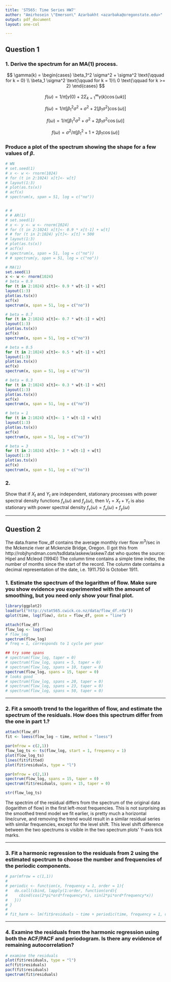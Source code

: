 ```yaml
---
title: 'ST565: Time Series HW7'
author: "Amirhosein \"Emerson\" Azarbakht <azarbaka@oregonstate.edu>"
output: pdf_document
layout: one-col

---
```


## Question 1

### 1. Derive the spectrum for an MA(1) process.

$$ \gamma(k) = \begin{cases}
\beta_1^2 \sigma^2 + \sigma^2 \text{\qquad for k = 0} \\
\beta_1 \sigma^2 \text{\qquad  for k = 1}\\
0 \text{\qquad for k >= 2}
\end{cases}
$$

$$ 
f(\omega) = 1/\pi \big[\gamma(0) + 2 \Sigma_{k=1}^\infty \gamma(k) \cos(\omega k) \big]
$$

$$ 
f(\omega) = 1/\pi \big[\beta_1^2 \sigma^2 + \sigma^2 + 2 [\beta_1 \sigma^2] \cos(\omega) \big]
$$

$$ 
f(\omega) = 1/\pi \big[\beta_1^2 \sigma^2 + \sigma^2 + 2 \beta_1 \sigma^2 \cos(\omega) \big]
$$

$$ 
f(\omega) = \sigma^2/\pi \big[\beta_1^2 + 1 + 2 \beta_1 \cos(\omega) \big]
$$

### Produce a plot of the spectrum showing the shape for a few values of $\beta$.

```r

# WN
# set.seed(1)
# x <- w <- rnorm(1024)
# for (t in 2:1024) x[t]<- w[t]
# layout(1:3)
# plot(as.ts(x))
# acf(x)
# spectrum(x, span = 51, log = c("no"))


# # 
# # AR(1)
# set.seed(1)
# x <- y <- w <- rnorm(1024)
# for (t in 2:1024) x[t]<- 0.9 * x[t-1] + w[t]
# # for (t in 2:1024) y[t]<- x[t] + 500
# layout(1:3)
# plot(as.ts(x))
# acf(x)
# spectrum(x, span = 51, log = c("no"))
# # spectrum(y, span = 51, log = c("no"))
```

```r
# MA(1)
set.seed(1)
x <- w <- rnorm(1024)
# beta = 0.9
for (t in 2:1024) x[t]<- 0.9 * w[t-1] + w[t]
layout(1:3)
plot(as.ts(x))
acf(x)
spectrum(x, span = 51, log = c("no"))

# beta = 0.7
for (t in 2:1024) x[t]<- 0.7 * w[t-1] + w[t]
layout(1:3)
plot(as.ts(x))
acf(x)
spectrum(x, span = 51, log = c("no"))

# beta = 0.5
for (t in 2:1024) x[t]<- 0.5 * w[t-1] + w[t]
layout(1:3)
plot(as.ts(x))
acf(x)
spectrum(x, span = 51, log = c("no"))

# beta = 0.3
for (t in 2:1024) x[t]<- 0.3 * w[t-1] + w[t]
layout(1:3)
plot(as.ts(x))
acf(x)
spectrum(x, span = 51, log = c("no"))

# beta = 1
for (t in 2:1024) x[t]<- 1 * w[t-1] + w[t]
layout(1:3)
plot(as.ts(x))
acf(x)
spectrum(x, span = 51, log = c("no"))

# beta = 3
for (t in 2:1024) x[t]<- 3 * w[t-1] + w[t]
layout(1:3)
plot(as.ts(x))
acf(x)
spectrum(x, span = 51, log = c("no"))
```

### 2. 
Show that if $X_t$ and $Y_t$ are independent, stationary processes with power spectral density functions $f_x(\omega)$ and $f_y(\omega)$, then $V_t=X_t+Y_t$ is also stationary with power spectral density $f_v(\omega)=f_x(\omega)+f_y(\omega)$

-------

## Question 2

The data.frame flow_df contains the average monthly river flow $m^3$/sec in the Mckenzie river at Mckenzie Bridge, Oregon. (I got this from http://robjhyndman.com/tsdldata/askew/askew7.dat who quotes the source: Hipel and Mcleod (1994))
The column time contains a simple time index, the number of months since the start of the record. The column date contains a decimal representation of the date, i.e. 1911.750 is October 1911.

### 1. Estimate the spectrum of the logarithm of flow. Make sure you show evidence you experimented with the amount of smoothing, but you need only show your final plot.


```r
library(ggplot2)
load(url("http://stat565.cwick.co.nz/data/flow_df.rda"))
qplot(time, log(flow), data = flow_df, geom = "line")

attach(flow_df)
flow_log <- log(flow)
# flow_log
spectrum(flow_log)
# freq = 1, corresponds to 1 cycle per year

## try some spans
# spectrum(flow_log, taper = 0)
# spectrum(flow_log, spans = 5, taper = 0)
# spectrum(flow_log, spans = 10, taper = 0)
spectrum(flow_log, spans = 15, taper = 0)
# looks good
# spectrum(flow_log, spans = 20, taper = 0)
# spectrum(flow_log, spans = 23, taper = 0)
# spectrum(flow_log, spans = 50, taper = 0)


```

---

### 2. Fit a smooth trend to the logarithm of flow, and estimate the spectrum of the residuals. How does this spectrum differ from the one in part 1.?

```r
attach(flow_df)
fit <- loess(flow_log ~ time, method = "loess")

par(mfrow = c(2,1))
flow_log_ts <- ts(flow_log, start = 1, frequency = 1)
plot(flow_log_ts)
lines(fit$fitted)
plot(fit$residuals, type = "l")

par(mfrow = c(2,1))
spectrum(flow_log, spans = 15, taper = 0)
spectrum(fit$residuals, spans = 15, taper = 0)

str(flow_log_ts)

```

The spectrim of the residual differs from the spectrum of the original data (logarithm of flow) in the first left-most frequencies. This is not surprising as the smoothed trend model we fit earlier, is pretty much a horizontal line/curve, and removing the trend would result in a similar residual series with similar frequencies, except for the level shift. This level shift difference between the two spectrums is visible in the two spectrum plots' Y-axis tick marks. 

---

### 3. Fit a harmonic regression to the residuals from 2 using the estimated spectrum to choose the number and frequencies of the periodic components.


```r
# par(mfrow = c(1,1))
# 
# periodic <- function(x, frequency = 1, order = 1){
#   do.call(cbind, lapply(1:order, function(ord){
#     cbind(cos(2*pi*ord*frequency*x), sin(2*pi*ord*frequency*x))    
#   }))
# }
# 
# fit_harm <- lm(fit$residuals ~ time + periodic(time, frequency = 1, order = 3) + periodic(time, freq = 1/4, order = 1), data = flow_log)

```

---

### 4. Examine the residuals from the harmonic regression using both the ACF/PACF and periodogram. Is there any evidence of remaining autocorrelation?

```r
# examine the residuals
plot(fit$residuals, type = "l")
acf(fit$residuals)
pacf(fit$residuals)
spectrum(fit$residuals)


```
